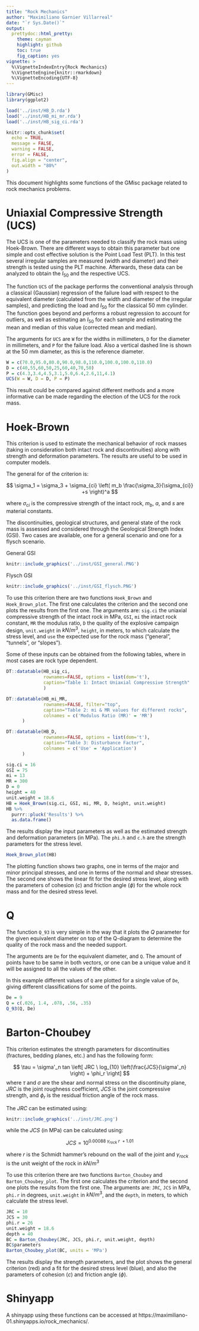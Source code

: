 ```yaml
---
title: "Rock Mechanics"
author: "Maximiliano Garnier Villarreal"
date: "`r Sys.Date()`"
output:
  prettydoc::html_pretty:
    theme: cayman
    highlight: github
    toc: true
    fig_caption: yes
vignette: >
  %\VignetteIndexEntry{Rock Mechanics}
  %\VignetteEngine{knitr::rmarkdown}
  %\VignetteEncoding{UTF-8}
---
```


```r
library(GMisc)
library(ggplot2)

load('../inst/HB_D.rda')
load('../inst/HB_mi_mr.rda')
load('../inst/HB_sig_ci.rda')

knitr::opts_chunk$set(
  echo = TRUE,
  message = FALSE,
  warning = FALSE,
  error = FALSE,
  fig.align = "center",
  out.width = "80%"
)
```

This document highlights some functions of the GMisc package related to rock mechanics problems.

# Uniaxial Compressive Strength (UCS)

The UCS is one of the parameters needed to classify the rock mass using Hoek-Brown. There are different ways to obtain this parameter but one simple and cost effective solution is the Point Load Test (PLT). In this test several irregular samples are measured (width and diameter) and their strength is tested using the PLT machine. Afterwards, these data can be analyzed to obtain the $I_{50}$ and the respective UCS.

The function `UCS` of the package performs the conventional analysis through a classical (Gaussian) regression of the failure load with respect to the equivalent diameter (calculated from the width and diameter of the irregular samples), and predicting the load and $I_{50}$ for the classical 50 mm cylinder. The function goes beyond and performs a robust regression to account for outliers, as well as estimating an $I_{50}$ for each sample and estimating the mean and median of this value (corrected mean and median).

The arguments for `UCS` are `W` for the widths in millimeters, `D` for the diameter in millimeters, and `P` for the failure load. Also a vertical dashed line is shown at the 50 mm diameter, as this is the reference diameter.

```r
W = c(70.0,95.0,80.0,90.0,98.0,110.0,100.0,100.0,110.0)
D = c(40,55,60,50,25,60,40,70,50)
P = c(4.3,3.4,4.5,3.1,5.0,6.4,2.6,11,4.1)
UCS(W = W, D = D, P = P)
```

This result could be compared against different methods and a more informative can be made regarding the election of the UCS for the rock mass.

# Hoek-Brown

This criterion is used to estimate the mechanical behavior of rock masses (taking in consideration both intact rock and discontinuities) along with strength and deformation parameters. The results are useful to be used in computer models.

The general for of the criterion is:

$$
\sigma_1 = \sigma_3 + \sigma_{ci} \left( m_b \frac{\sigma_3}{\sigma_{ci}} +s \right)^a
$$

where $\sigma_{ci}$ is the compressive strength of the intact rock, $m_b$, $a$, and $s$ are material constants.

The discontinuities, geological structures, and general state of the rock mass is assessed and considered through the Geological Strength Index (GSI). Two cases are available, one for a general scenario and one for a flysch scenario.

General GSI

```r
knitr::include_graphics('../inst/GSI_general.PNG')
```

Flysch GSI

```r
knitr::include_graphics('../inst/GSI_flysch.PNG')
```

To use this criterion there are two functions `Hoek_Brown` and `Hoek_Brown_plot`. The first one calculates the criterion and the second one plots the results from the first one. The arguments are: `sig.ci` the uniaxial compressive strength of the intact rock in MPa, `GSI`, `mi` the intact rock constant, `MR` the modulus ratio, `D` the quality of the explosive campaign design, `unit.weight` in $kN/m^3$, `height`, in meters, to which calculate the stress level, and `use` the expected use for the rock mass ("general", "tunnels", or "slopes").

Some of these inputs can be obtained from the following tables, where in most cases are rock type dependent.

```r
DT::datatable(HB_sig_ci,
              rownames=FALSE, options = list(dom='t'),
              caption="Table 1: Intact Uniaxial Compressive Strength"
              )

DT::datatable(HB_mi_MR,
              rownames=FALSE, filter="top",
              caption="Table 2: mi & MR values for different rocks",
              colnames = c('Modulus Ratio (MR)' = 'MR')
      )

DT::datatable(HB_D,
              rownames=FALSE, options = list(dom='t'),
              caption="Table 3: Disturbance Factor",
              colnames = c('Use' = 'Application')
      )
```


```r
sig.ci = 16
GSI = 75
mi = 13
MR = 300
D = 0
height = 40
unit.weight = 18.6
HB = Hoek_Brown(sig.ci, GSI, mi, MR, D, height, unit.weight)
HB %>% 
  purrr::pluck('Results') %>% 
  as.data.frame()
```

The results display the input parameters as well as the estimated strength and deformation parameters (in MPa). The `phi.h` and `c.h` are the strength parameters for the stress level.

```r
Hoek_Brown_plot(HB)
```

The plotting function shows two graphs, one in terms of the major and minor principal stresses, and one in terms of the normal and shear stresses. The second one shows the linear fit for the desired stress level, along with the parameters of cohesion ($c$) and friction angle ($\phi$) for the whole rock mass and for the desired stress level.

# Q

The function `Q_93` is very simple in the way that it plots the $Q$ parameter for the given equivalent diameter on top of the Q-diagram to determine the quality of the rock mass and the needed support.

The arguments are `De` for the equivalent diameter, and `Q`. The amount of points have to be same in both vectors, or one can be a unique value and it will be assigned to all the values of the other.

In this example different values of `Q` are plotted for a single value of `De`, giving different classifications for some of the points.

```r
De = 9
Q = c(.026, 1.4, .078, .56, .35)
Q_93(Q, De)
```

# Barton-Choubey

This criterion estimates the strength parameters for discontinuities (fractures, bedding planes, etc.) and has the following form:

$$
\tau = \sigma'_n tan \left[ JRC \ log_{10} \left(\frac{JCS}{\sigma'_n} \right) + \phi_r \right]
$$
where $\tau$ and $\sigma$ are the shear and normal stress on the discontinuity plane, $JRC$ is the joint roughness coefficient, $JCS$ is the joint compressive strength, and $\phi_r$ is the residual friction angle of the rock mass.

The $JRC$ can be estimated using:

```r
knitr::include_graphics('../inst/JRC.png')
```

while the $JCS$ (in MPa) can be calculated using:

$$JCS = 10^{0.00088 \ \gamma_{rock} \ r \ + 1.01}$$

where $r$ is the Schmidt hammer's rebound on the wall of the joint and $\gamma_{rock}$ is the unit weight of the rock in $kN/m^3$

To use this criterion there are two functions `Barton_Choubey` and `Barton_Choubey_plot`. The first one calculates the criterion and the second one plots the results from the first one. The arguments are: `JRC`, `JCS` in MPa, `phi.r` in degrees, `unit.weight` in $kN/m^3$, and the `depth`, in meters, to which calculate the stress level.

```r
JRC = 10
JCS = 30
phi.r = 26
unit.weight = 18.6
depth = 40
BC = Barton_Choubey(JRC, JCS, phi.r, unit.weight, depth)
BC$parameters
Barton_Choubey_plot(BC, units = 'MPa')
```

The results display the strength parameters, and the plot shows the general criterion (red) and a fit for the desired stress level (blue), and also the parameters of cohesion ($c$) and friction angle ($\phi$).

# Shinyapp

A shinyapp using these functions can be accessed at https://maximiliano-01.shinyapps.io/rock_mechanics/.
